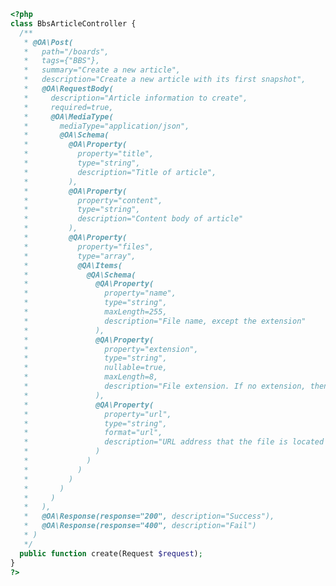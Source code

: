 ```php showLineNumbers
<?php
class BbsArticleController {
  /**
   * @OA\Post(
   *   path="/boards",
   *   tags={"BBS"},
   *   summary="Create a new article",
   *   description="Create a new article with its first snapshot",
   *   @OA\RequestBody(
   *     description="Article information to create",
   *     required=true,
   *     @OA\MediaType(
   *       mediaType="application/json",
   *       @OA\Schema(
   *         @OA\Property(
   *           property="title",
   *           type="string",
   *           description="Title of article",
   *         ),
   *         @OA\Property(
   *           property="content",
   *           type="string",
   *           description="Content body of article"
   *         ),
   *         @QA\Property(
   *           property="files",
   *           type="array",
   *           @QA\Items(
   *             @QA\Schema(
   *               @QA\Property(
   *                 property="name",
   *                 type="string",
   *                 maxLength=255,
   *                 description="File name, except the extension"
   *               ),
   *               @QA\Property(
   *                 property="extension",
   *                 type="string",
   *                 nullable=true,
   *                 maxLength=8,
   *                 description="File extension. If no extension, then set null"
   *               ),
   *               @QA\Property(
   *                 property="url",
   *                 type="string",
   *                 format="url",
   *                 description="URL address that the file is located in"
   *               )
   *             )
   *           )
   *         )
   *       )
   *     )
   *   ),
   *   @OA\Response(response="200", description="Success"),
   *   @OA\Response(response="400", description="Fail")
   * )
   */
  public function create(Request $request);
}
?>
```